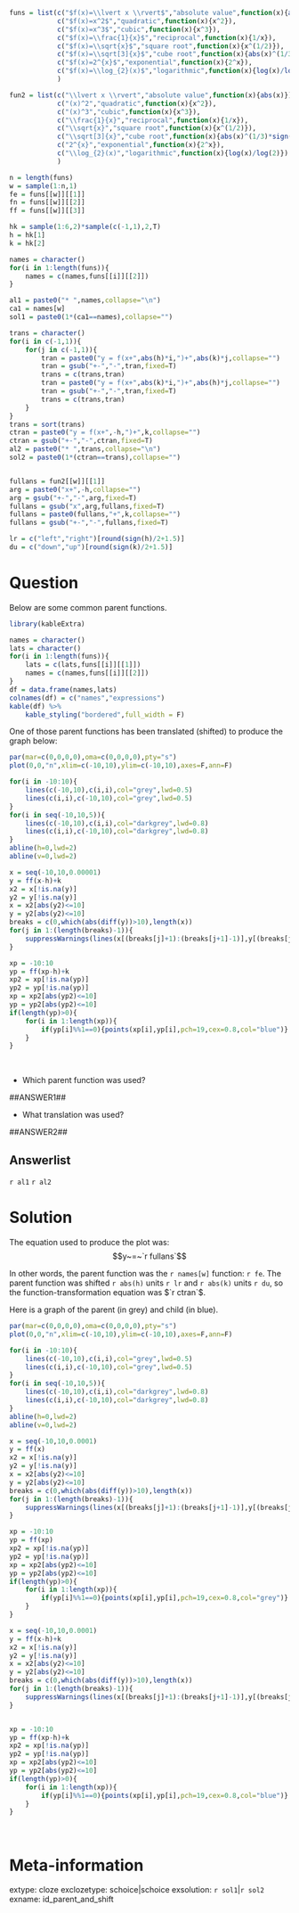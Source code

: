 ```r
funs = list(c("$f(x)=\\lvert x \\rvert$","absolute value",function(x){abs(x)}),
            c("$f(x)=x^2$","quadratic",function(x){x^2}),
            c("$f(x)=x^3$","cubic",function(x){x^3}),
            c("$f(x)=\\frac{1}{x}$","reciprocal",function(x){1/x}),
            c("$f(x)=\\sqrt{x}$","square root",function(x){x^(1/2)}),
            c("$f(x)=\\sqrt[3]{x}$","cube root",function(x){abs(x)^(1/3)*sign(x)}),
            c("$f(x)=2^{x}$","exponential",function(x){2^x}),
            c("$f(x)=\\log_{2}(x)$","logarithmic",function(x){log(x)/log(2)})
            )

fun2 = list(c("\\lvert x \\rvert","absolute value",function(x){abs(x)}),
            c("(x)^2","quadratic",function(x){x^2}),
            c("(x)^3","cubic",function(x){x^3}),
            c("\\frac{1}{x}","reciprocal",function(x){1/x}),
            c("\\sqrt{x}","square root",function(x){x^(1/2)}),
            c("\\sqrt[3]{x}","cube root",function(x){abs(x)^(1/3)*sign(x)}),
            c("2^{x}","exponential",function(x){2^x}),
            c("\\log_{2}(x)","logarithmic",function(x){log(x)/log(2)})
            )

n = length(funs)
w = sample(1:n,1)
fe = funs[[w]][[1]]
fn = funs[[w]][[2]]
ff = funs[[w]][[3]]

hk = sample(1:6,2)*sample(c(-1,1),2,T)
h = hk[1]
k = hk[2]

names = character()
for(i in 1:length(funs)){
    names = c(names,funs[[i]][[2]])
}

al1 = paste0("* ",names,collapse="\n")
ca1 = names[w]
sol1 = paste0(1*(ca1==names),collapse="")

trans = character()
for(i in c(-1,1)){
    for(j in c(-1,1)){
        tran = paste0("y = f(x+",abs(h)*i,")+",abs(k)*j,collapse="")
        tran = gsub("+-","-",tran,fixed=T)
        trans = c(trans,tran)
        tran = paste0("y = f(x+",abs(k)*i,")+",abs(h)*j,collapse="")
        tran = gsub("+-","-",tran,fixed=T)
        trans = c(trans,tran)
    }
}
trans = sort(trans)
ctran = paste0("y = f(x+",-h,")+",k,collapse="")
ctran = gsub("+-","-",ctran,fixed=T)
al2 = paste0("* ",trans,collapse="\n")
sol2 = paste0(1*(ctran==trans),collapse="")


fullans = fun2[[w]][[1]]
arg = paste0("x+",-h,collapse="")
arg = gsub("+-","-",arg,fixed=T)
fullans = gsub("x",arg,fullans,fixed=T)
fullans = paste0(fullans,"+",k,collapse="")
fullans = gsub("+-","-",fullans,fixed=T)

lr = c("left","right")[round(sign(h)/2+1.5)]
du = c("down","up")[round(sign(k)/2+1.5)]

```

Question
========

Below are some common parent functions.

```r
library(kableExtra)

names = character()
lats = character()
for(i in 1:length(funs)){
    lats = c(lats,funs[[i]][[1]])
    names = c(names,funs[[i]][[2]])
}
df = data.frame(names,lats)
colnames(df) = c("names","expressions")
kable(df) %>%
    kable_styling("bordered",full_width = F)
```

One of those parent functions has been translated (shifted) to produce the graph below:

```r
par(mar=c(0,0,0,0),oma=c(0,0,0,0),pty="s")
plot(0,0,"n",xlim=c(-10,10),ylim=c(-10,10),axes=F,ann=F)

for(i in -10:10){
    lines(c(-10,10),c(i,i),col="grey",lwd=0.5)
    lines(c(i,i),c(-10,10),col="grey",lwd=0.5)
}
for(i in seq(-10,10,5)){
    lines(c(-10,10),c(i,i),col="darkgrey",lwd=0.8)
    lines(c(i,i),c(-10,10),col="darkgrey",lwd=0.8)
}
abline(h=0,lwd=2)
abline(v=0,lwd=2)

x = seq(-10,10,0.00001)
y = ff(x-h)+k
x2 = x[!is.na(y)]
y2 = y[!is.na(y)]
x = x2[abs(y2)<=10]
y = y2[abs(y2)<=10]
breaks = c(0,which(abs(diff(y))>10),length(x))
for(j in 1:(length(breaks)-1)){
    suppressWarnings(lines(x[(breaks[j]+1):(breaks[j+1]-1)],y[(breaks[j]+1):(breaks[j+1]-1)],type="l",lwd=4,col="blue"))
}

xp = -10:10
yp = ff(xp-h)+k
xp2 = xp[!is.na(yp)]
yp2 = yp[!is.na(yp)]
xp = xp2[abs(yp2)<=10]
yp = yp2[abs(yp2)<=10]
if(length(yp)>0){
    for(i in 1:length(xp)){
        if(yp[i]%%1==0){points(xp[i],yp[i],pch=19,cex=0.8,col="blue")}
    }
}


```
\

* Which parent function was used?

##ANSWER1##

* What translation was used?

##ANSWER2##


Answerlist
--------

`r al1`
`r al2`



Solution
========

The equation used to produce the plot was:
$$y~=~`r fullans`$$

In other words, the parent function was the `r names[w]` function: `r fe`. The parent function was shifted `r abs(h)` units `r lr` and `r abs(k)` units `r du`, so the function-transformation equation was $`r ctran`$.

Here is a graph of the parent (in grey) and child (in blue).

```r
par(mar=c(0,0,0,0),oma=c(0,0,0,0),pty="s")
plot(0,0,"n",xlim=c(-10,10),ylim=c(-10,10),axes=F,ann=F)

for(i in -10:10){
    lines(c(-10,10),c(i,i),col="grey",lwd=0.5)
    lines(c(i,i),c(-10,10),col="grey",lwd=0.5)
}
for(i in seq(-10,10,5)){
    lines(c(-10,10),c(i,i),col="darkgrey",lwd=0.8)
    lines(c(i,i),c(-10,10),col="darkgrey",lwd=0.8)
}
abline(h=0,lwd=2)
abline(v=0,lwd=2)

x = seq(-10,10,0.0001)
y = ff(x)
x2 = x[!is.na(y)]
y2 = y[!is.na(y)]
x = x2[abs(y2)<=10]
y = y2[abs(y2)<=10]
breaks = c(0,which(abs(diff(y))>10),length(x))
for(j in 1:(length(breaks)-1)){
    suppressWarnings(lines(x[(breaks[j]+1):(breaks[j+1]-1)],y[(breaks[j]+1):(breaks[j+1]-1)],type="l",lwd=4,col="grey"))
}

xp = -10:10
yp = ff(xp)
xp2 = xp[!is.na(yp)]
yp2 = yp[!is.na(yp)]
xp = xp2[abs(yp2)<=10]
yp = yp2[abs(yp2)<=10]
if(length(yp)>0){
    for(i in 1:length(xp)){
        if(yp[i]%%1==0){points(xp[i],yp[i],pch=19,cex=0.8,col="grey")}
    }
}

x = seq(-10,10,0.0001)
y = ff(x-h)+k
x2 = x[!is.na(y)]
y2 = y[!is.na(y)]
x = x2[abs(y2)<=10]
y = y2[abs(y2)<=10]
breaks = c(0,which(abs(diff(y))>10),length(x))
for(j in 1:(length(breaks)-1)){
    suppressWarnings(lines(x[(breaks[j]+1):(breaks[j+1]-1)],y[(breaks[j]+1):(breaks[j+1]-1)],type="l",lwd=4,col="blue"))
}


xp = -10:10
yp = ff(xp-h)+k
xp2 = xp[!is.na(yp)]
yp2 = yp[!is.na(yp)]
xp = xp2[abs(yp2)<=10]
yp = yp2[abs(yp2)<=10]
if(length(yp)>0){
    for(i in 1:length(xp)){
        if(yp[i]%%1==0){points(xp[i],yp[i],pch=19,cex=0.8,col="blue")}
    }
}


```
\

Meta-information
============
extype: cloze
exclozetype: schoice|schoice
exsolution: `r sol1`|`r sol2`
exname: id_parent_and_shift